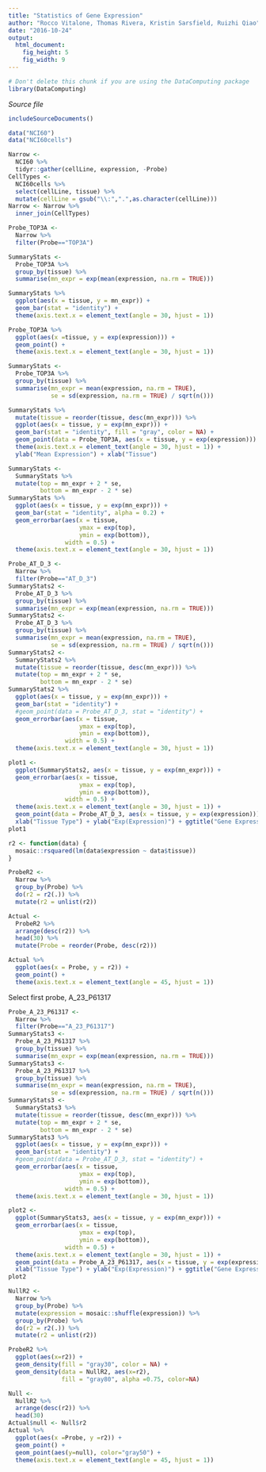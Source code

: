 ```yaml
---
title: "Statistics of Gene Expression"
author: "Rocco Vitalone, Thomas Rivera, Kristin Sarsfield, Ruizhi Qiao"
date: "2016-10-24"
output: 
  html_document:
    fig_height: 5
    fig_width: 9
---
```

<!-- Don't edit in between this line and the one below -->
```r
# Don't delete this chunk if you are using the DataComputing package
library(DataComputing)
```
*Source file* 
```r
includeSourceDocuments()
```
<!-- Don't edit the material above this line -->

```r
data("NCI60")
data("NCI60cells")
```

```r
Narrow <-
  NCI60 %>%
  tidyr::gather(cellLine, expression, -Probe)
CellTypes <-
  NCI60cells %>%
  select(cellLine, tissue) %>%
  mutate(cellLine = gsub("\\:",".",as.character(cellLine)))
Narrow <- Narrow %>%
  inner_join(CellTypes)

Probe_TOP3A <-
  Narrow %>%
  filter(Probe=="TOP3A")
```

```r
SummaryStats <-
  Probe_TOP3A %>%
  group_by(tissue) %>%
  summarise(mn_expr = exp(mean(expression, na.rm = TRUE)))
```

```r
SummaryStats %>%
  ggplot(aes(x = tissue, y = mn_expr)) +
  geom_bar(stat = "identity") +
  theme(axis.text.x = element_text(angle = 30, hjust = 1))
```

```r
Probe_TOP3A %>%
  ggplot(aes(x =tissue, y = exp(expression))) +
  geom_point() +
  theme(axis.text.x = element_text(angle = 30, hjust = 1))
```

```r
SummaryStats <-
  Probe_TOP3A %>%
  group_by(tissue) %>%
  summarise(mn_expr = mean(expression, na.rm = TRUE),
            se = sd(expression, na.rm = TRUE) / sqrt(n()))

SummaryStats %>%
  mutate(tissue = reorder(tissue, desc(mn_expr))) %>%
  ggplot(aes(x = tissue, y = exp(mn_expr))) +
  geom_bar(stat = "identity", fill = "gray", color = NA) +
  geom_point(data = Probe_TOP3A, aes(x = tissue, y = exp(expression))) +
  theme(axis.text.x = element_text(angle = 30, hjust = 1)) +
  ylab("Mean Expression") + xlab("Tissue")
```

```r
SummaryStats <-
  SummaryStats %>%
  mutate(top = mn_expr + 2 * se,
         bottom = mn_expr - 2 * se)
SummaryStats %>%
  ggplot(aes(x = tissue, y = exp(mn_expr))) +
  geom_bar(stat = "identity", alpha = 0.2) +
  geom_errorbar(aes(x = tissue,
                    ymax = exp(top),
                    ymin = exp(bottom)),
                width = 0.5) +
  theme(axis.text.x = element_text(angle = 30, hjust = 1))
```

```r
Probe_AT_D_3 <-
  Narrow %>%
  filter(Probe=="AT_D_3")
SummaryStats2 <-
  Probe_AT_D_3 %>%
  group_by(tissue) %>%
  summarise(mn_expr = exp(mean(expression, na.rm = TRUE)))
SummaryStats2 <-
  Probe_AT_D_3 %>%
  group_by(tissue) %>%
  summarise(mn_expr = mean(expression, na.rm = TRUE),
            se = sd(expression, na.rm = TRUE) / sqrt(n()))
SummaryStats2 <-
  SummaryStats2 %>%
  mutate(tissue = reorder(tissue, desc(mn_expr))) %>%
  mutate(top = mn_expr + 2 * se,
         bottom = mn_expr - 2 * se)
SummaryStats2 %>%
  ggplot(aes(x = tissue, y = exp(mn_expr))) +
  geom_bar(stat = "identity") +
  #geom_point(data = Probe_AT_D_3, stat = "identity") +
  geom_errorbar(aes(x = tissue,
                    ymax = exp(top),
                    ymin = exp(bottom)),
                width = 0.5) +
  theme(axis.text.x = element_text(angle = 30, hjust = 1))

plot1 <-
  ggplot(SummaryStats2, aes(x = tissue, y = exp(mn_expr))) +
  geom_errorbar(aes(x = tissue,
                    ymax = exp(top),
                    ymin = exp(bottom)),
                width = 0.5) +
  theme(axis.text.x = element_text(angle = 30, hjust = 1)) +
  geom_point(data = Probe_AT_D_3, aes(x = tissue, y = exp(expression))) +
  xlab("Tissue Type") + ylab("Exp(Expression)") + ggtitle("Gene Expression per Tissue")
plot1
```
```r
r2 <- function(data) {
  mosaic::rsquared(lm(data$expression ~ data$tissue))
}

ProbeR2 <-
  Narrow %>%
  group_by(Probe) %>%
  do(r2 = r2(.)) %>%
  mutate(r2 = unlist(r2))

Actual <-
  ProbeR2 %>%
  arrange(desc(r2)) %>%
  head(30) %>%
  mutate(Probe = reorder(Probe, desc(r2)))

Actual %>%
  ggplot(aes(x = Probe, y = r2)) +
  geom_point() +
  theme(axis.text.x = element_text(angle = 45, hjust = 1))
```
Select first probe, A_23_P61317

```r
Probe_A_23_P61317 <-
  Narrow %>%
  filter(Probe=="A_23_P61317")
SummaryStats3 <-
  Probe_A_23_P61317 %>%
  group_by(tissue) %>%
  summarise(mn_expr = exp(mean(expression, na.rm = TRUE)))
SummaryStats3 <-
  Probe_A_23_P61317 %>%
  group_by(tissue) %>%
  summarise(mn_expr = mean(expression, na.rm = TRUE),
            se = sd(expression, na.rm = TRUE) / sqrt(n()))
SummaryStats3 <-
  SummaryStats3 %>%
  mutate(tissue = reorder(tissue, desc(mn_expr))) %>%
  mutate(top = mn_expr + 2 * se,
         bottom = mn_expr - 2 * se)
SummaryStats3 %>%
  ggplot(aes(x = tissue, y = exp(mn_expr))) +
  geom_bar(stat = "identity") +
  #geom_point(data = Probe_AT_D_3, stat = "identity") +
  geom_errorbar(aes(x = tissue,
                    ymax = exp(top),
                    ymin = exp(bottom)),
                width = 0.5) +
  theme(axis.text.x = element_text(angle = 30, hjust = 1))

plot2 <-
  ggplot(SummaryStats3, aes(x = tissue, y = exp(mn_expr))) +
  geom_errorbar(aes(x = tissue,
                    ymax = exp(top),
                    ymin = exp(bottom)),
                width = 0.5) +
  theme(axis.text.x = element_text(angle = 30, hjust = 1)) +
  geom_point(data = Probe_A_23_P61317, aes(x = tissue, y = exp(expression))) +
  xlab("Tissue Type") + ylab("Exp(Expression)") + ggtitle("Gene Expression per Tissue")
plot2
```

```r
NullR2 <-
  Narrow %>%
  group_by(Probe) %>%
  mutate(expression = mosaic::shuffle(expression)) %>%
  group_by(Probe) %>%
  do(r2 = r2(.)) %>%
  mutate(r2 = unlist(r2))

ProbeR2 %>%
  ggplot(aes(x=r2)) +
  geom_density(fill = "gray30", color = NA) +
  geom_density(data = NullR2, aes(x=r2),
               fill = "gray80", alpha =0.75, color=NA)

Null <-
  NullR2 %>%
  arrange(desc(r2)) %>%
  head(30)
Actual$null <- Null$r2
Actual %>%
  ggplot(aes(x =Probe, y =r2)) +
  geom_point() +
  geom_point(aes(y=null), color="gray50") +
  theme(axis.text.x = element_text(angle = 45, hjust = 1))
```

